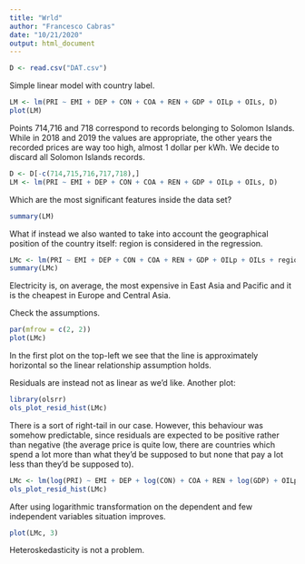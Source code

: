 ```yaml
---
title: "Wrld"
author: "Francesco Cabras"
date: "10/21/2020"
output: html_document
---
```


```r
D <- read.csv("DAT.csv")
```

Simple linear model with country label.

```r
LM <- lm(PRI ~ EMI + DEP + CON + COA + REN + GDP + OILp + OILs, D)
plot(LM)
```

Points 714,716 and 718 correspond to records belonging to Solomon Islands. While in 2018 and 2019 the values are appropriate, the other years the recorded prices are way too high, almost 1 dollar per kWh. We decide to discard all Solomon Islands records.

```r
D <- D[-c(714,715,716,717,718),]
LM <- lm(PRI ~ EMI + DEP + CON + COA + REN + GDP + OILp + OILs, D)
```

Which are the most significant features inside the data set?

```r
summary(LM)
```

What if instead we also wanted to take into account the geographical position of the country itself: region is considered in the regression.

```r
LMc <- lm(PRI ~ EMI + DEP + CON + COA + REN + GDP + OILp + OILs + region, D)
summary(LMc)
```

Electricity is, on average, the most expensive in East Asia and Pacific and it is the cheapest in Europe and Central Asia.

Check the assumptions.

```r
par(mfrow = c(2, 2))
plot(LMc)
```

In the first plot on the top-left we see that the line is approximately horizontal so the linear relationship assumption holds.

Residuals are instead not as linear as we'd like. Another plot:

```r
library(olsrr)
ols_plot_resid_hist(LMc)
```

There is a sort of right-tail in our case. However, this behaviour was somehow predictable, since residuals are expected to be positive rather than negative (the average price is quite low, there are countries which spend a lot more than what they'd be supposed to but none that pay a lot less than they'd be supposed to).

```r
LMc <- lm(log(PRI) ~ EMI + DEP + log(CON) + COA + REN + log(GDP) + OILp + OILs + region, D)
ols_plot_resid_hist(LMc)
```

After using logarithmic transformation on the dependent and few independent variables situation improves.

```r
plot(LMc, 3)
```

Heteroskedasticity is not a problem.
